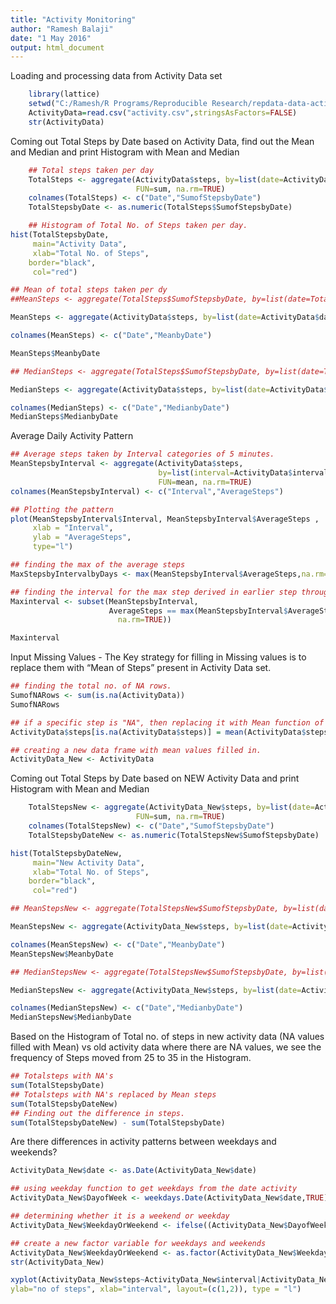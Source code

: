 ---
title: "Activity Monitoring"
author: "Ramesh Balaji"
date: "1 May 2016"
output: html_document
---

Loading and processing data from Activity Data set
```{r echo=TRUE}
    library(lattice)
    setwd("C:/Ramesh/R Programs/Reproducible Research/repdata-data-activity")
    ActivityData=read.csv("activity.csv",stringsAsFactors=FALSE)
    str(ActivityData)
```

Coming out Total Steps by Date based on Activity Data, find out the Mean and Median and print Histogram with Mean and Median

```{r echo=TRUE}

    ## Total steps taken per day
    TotalSteps <- aggregate(ActivityData$steps, by=list(date=ActivityData$date), 
                            FUN=sum, na.rm=TRUE)
    colnames(TotalSteps) <- c("Date","SumofStepsbyDate")
    TotalStepsbyDate <- as.numeric(TotalSteps$SumofStepsbyDate)

    ## Histogram of Total No. of Steps taken per day.
hist(TotalStepsbyDate, 
     main="Activity Data",
     xlab="Total No. of Steps", 
    border="black", 
     col="red")

## Mean of total steps taken per dy
##MeanSteps <- aggregate(TotalSteps$SumofStepsbyDate, by=list(date=TotalSteps$Date),  FUN=mean, na.rm=TRUE)

MeanSteps <- aggregate(ActivityData$steps, by=list(date=ActivityData$date),FUN=mean, na.rm=TRUE)

colnames(MeanSteps) <- c("Date","MeanbyDate")

MeanSteps$MeanbyDate

## MedianSteps <- aggregate(TotalSteps$SumofStepsbyDate, by=list(date=TotalSteps$Date), FUN=median, na.rm=TRUE)

MedianSteps <- aggregate(ActivityData$steps, by=list(date=ActivityData$date), FUN=median, na.rm=TRUE)

colnames(MedianSteps) <- c("Date","MedianbyDate")
MedianSteps$MedianbyDate


```

Average Daily Activity Pattern

```{r}

## Average steps taken by Interval categories of 5 minutes.
MeanStepsbyInterval <- aggregate(ActivityData$steps, 
                                 by=list(interval=ActivityData$interval), 
                                 FUN=mean, na.rm=TRUE)
colnames(MeanStepsbyInterval) <- c("Interval","AverageSteps")

## Plotting the pattern
plot(MeanStepsbyInterval$Interval, MeanStepsbyInterval$AverageSteps , 
     xlab = "Interval", 
     ylab = "AverageSteps", 
     type="l")

## finding the max of the average steps
MaxStepsbyIntervalbyDays <- max(MeanStepsbyInterval$AverageSteps,na.rm=TRUE)

## finding the interval for the max step derived in earlier step through subset function
Maxinterval <- subset(MeanStepsbyInterval,
                      AverageSteps == max(MeanStepsbyInterval$AverageSteps,
                        na.rm=TRUE))

Maxinterval

```

Input Missing Values - The Key strategy for filling in Missing values is to replace them with "Mean of Steps" present in Activity Data set.

```{r}
## finding the total no. of NA rows.
SumofNARows <- sum(is.na(ActivityData))
SumofNARows

## if a specific step is "NA", then replacing it with Mean function of that step.
ActivityData$steps[is.na(ActivityData$steps)] = mean(ActivityData$steps, na.rm=TRUE)

## creating a new data frame with mean values filled in.
ActivityData_New <- ActivityData
```

Coming out Total Steps by Date based on NEW Activity Data and print Histogram with Mean and Median 

```{r}

    TotalStepsNew <- aggregate(ActivityData_New$steps, by=list(date=ActivityData_New$date), 
                            FUN=sum, na.rm=TRUE)
    colnames(TotalStepsNew) <- c("Date","SumofStepsbyDate")
    TotalStepsbyDateNew <- as.numeric(TotalStepsNew$SumofStepsbyDate)

hist(TotalStepsbyDateNew, 
     main="New Activity Data",
     xlab="Total No. of Steps", 
    border="black", 
     col="red")

## MeanStepsNew <- aggregate(TotalStepsNew$SumofStepsbyDate, by=list(date=TotalStepsNew$Date), FUN=mean, na.rm=TRUE)

MeanStepsNew <- aggregate(ActivityData_New$steps, by=list(date=ActivityData_New$date), FUN=mean, na.rm=TRUE)

colnames(MeanStepsNew) <- c("Date","MeanbyDate")
MeanStepsNew$MeanbyDate

## MedianStepsNew <- aggregate(TotalStepsNew$SumofStepsbyDate, by=list(date=TotalStepsNew$Date), FUN=median, na.rm=TRUE)

MedianStepsNew <- aggregate(ActivityData_New$steps, by=list(date=ActivityData_New$date), FUN=median, na.rm=TRUE)

colnames(MedianStepsNew) <- c("Date","MedianbyDate")
MedianStepsNew$MedianbyDate

```

Based on the Histogram of Total no. of steps in new activity data (NA values filled with Mean) vs old activity data where there are NA values, we see the frequency of Steps moved from 25 to 35 in the Histogram.

```{r}
## Totalsteps with NA's
sum(TotalStepsbyDate)
## Totalsteps with NA's replaced by Mean steps
sum(TotalStepsbyDateNew)
## Finding out the difference in steps.
sum(TotalStepsbyDateNew) - sum(TotalStepsbyDate)
```
Are there differences in activity patterns between weekdays and weekends?
```{r}
ActivityData_New$date <- as.Date(ActivityData_New$date)

## using weekday function to get weekdays from the date activity
ActivityData_New$DayofWeek <- weekdays.Date(ActivityData_New$date,TRUE)

## determining whether it is a weekend or weekday
ActivityData_New$WeekdayOrWeekend <- ifelse((ActivityData_New$DayofWeek == "Sat" | ActivityData_New$DayofWeek == "Sun"), "Weekend", "Weekday")

## create a new factor variable for weekdays and weekends
ActivityData_New$WeekdayOrWeekend <- as.factor(ActivityData_New$WeekdayOrWeekend)
str(ActivityData_New)

xyplot(ActivityData_New$steps~ActivityData_New$interval|ActivityData_New$WeekdayOrWeekend,
ylab="no of steps", xlab="interval", layout=(c(1,2)), type = "l")


```

